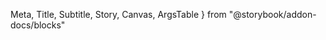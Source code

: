   Meta,
  Title,
  Subtitle,
  Story,
  Canvas,
  ArgsTable
} from "@storybook/addon-docs/blocks"

<Title />
<Subtitle>
  Anchor (links) and buttons (html) use defined colours and description
  components for reuse in styling call to actions.
</Subtitle>
<Usage />
<Code />
<Style />
<A11y />
<Canvas withToolbar>
  <Story id="csf-mdxpage--playground" />
</Canvas>
<ArgsTable />
